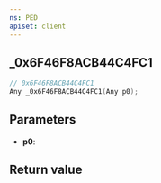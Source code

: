 ```yaml
---
ns: PED
apiset: client
---
```

## _0x6F46F8ACB44C4FC1

```c
// 0x6F46F8ACB44C4FC1
Any _0x6F46F8ACB44C4FC1(Any p0);
```


## Parameters
* **p0**:

## Return value